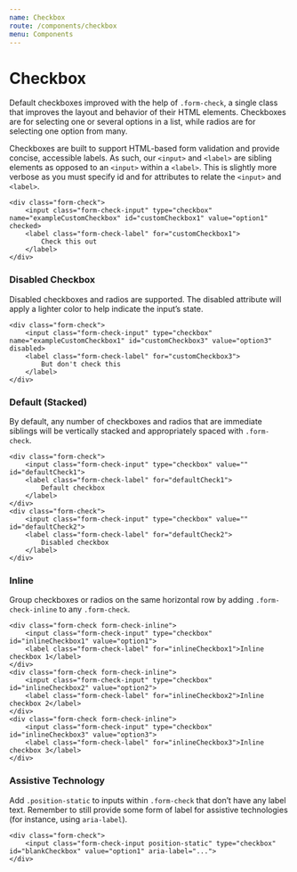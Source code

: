 ```yaml
---
name: Checkbox
route: /components/checkbox
menu: Components
---
```



# Checkbox

Default checkboxes improved with the help of `.form-check`, a single class that improves the layout and behavior of their HTML elements. Checkboxes are for selecting one or several options in a list, while radios are for selecting one option from many.

Checkboxes are built to support HTML-based form validation and provide concise, accessible labels. As such, our `<input>` and `<label>` are sibling elements as opposed to an `<input>` within a `<label>`. This is slightly more verbose as you must specify id and for attributes to relate the `<input>` and `<label>`.

<Playground>
	<Form>
		<FormGroup>
			<CustomInput
				type="checkbox"
				id="exampleCustomCheckbox1"
				label="Check this out"
			/>
		</FormGroup>
	</Form>
</Playground>

    <div class="form-check">
        <input class="form-check-input" type="checkbox" name="exampleCustomCheckbox" id="customCheckbox1" value="option1" checked>
        <label class="form-check-label" for="customCheckbox1">
            Check this out
        </label>
    </div>

### Disabled Checkbox

Disabled checkboxes and radios are supported. The disabled attribute will apply a lighter color to help indicate the input’s state.

<Playground>
	<Form>
		<FormGroup>
			<CustomInput
				type="checkbox"
				id="exampleCustomCheckbox2"
				label="But don't check this"
				disabled
			/>
		</FormGroup>
	</Form>
</Playground>

    <div class="form-check">
        <input class="form-check-input" type="checkbox" name="exampleCustomCheckbox1" id="customCheckbox3" value="option3" disabled>
        <label class="form-check-label" for="customCheckbox3">
            But don't check this
        </label>
    </div>

### Default (Stacked)

By default, any number of checkboxes and radios that are immediate siblings will be vertically stacked and appropriately spaced with `.form-check`.

<Playground>
	<Form>
		<FormGroup>
			<CustomInput
				type="checkbox"
				id="exampleCustomCheckbox3"
				label="Default checkbox"
			/>
		</FormGroup>
		<FormGroup>
			<CustomInput
				type="checkbox"
				id="exampleCustomCheckbox4"
				label="Default checkbox"
			/>
		</FormGroup>
	</Form>
</Playground>

    <div class="form-check">
        <input class="form-check-input" type="checkbox" value="" id="defaultCheck1">
        <label class="form-check-label" for="defaultCheck1">
            Default checkbox
        </label>
    </div>
    <div class="form-check">
        <input class="form-check-input" type="checkbox" value="" id="defaultCheck2">
        <label class="form-check-label" for="defaultCheck2">
            Disabled checkbox
        </label>
    </div>

### Inline

Group checkboxes or radios on the same horizontal row by adding `.form-check-inline` to any `.form-check`.

<Playground>
	<Form>
		<FormGroup check inline>
			<CustomInput
				type="checkbox"
				id="exampleCustomCheckbox5"
				label="Inline checkbox 1"
			/>
		</FormGroup>
		<FormGroup check inline>
			<CustomInput
				type="checkbox"
				id="exampleCustomCheckbox6"
				label="Inline checkbox 2"
			/>
		</FormGroup>
		<FormGroup check inline>
			<CustomInput
				type="checkbox"
				id="exampleCustomCheckbox7"
				label="Inline checkbox 3"
			/>
		</FormGroup>
	</Form>
</Playground>

    <div class="form-check form-check-inline">
        <input class="form-check-input" type="checkbox" id="inlineCheckbox1" value="option1">
        <label class="form-check-label" for="inlineCheckbox1">Inline checkbox 1</label>
    </div>
    <div class="form-check form-check-inline">
        <input class="form-check-input" type="checkbox" id="inlineCheckbox2" value="option2">
        <label class="form-check-label" for="inlineCheckbox2">Inline checkbox 2</label>
    </div>
    <div class="form-check form-check-inline">
        <input class="form-check-input" type="checkbox" id="inlineCheckbox3" value="option3">
        <label class="form-check-label" for="inlineCheckbox3">Inline checkbox 3</label>
    </div>

### Assistive Technology

Add `.position-static` to inputs within `.form-check` that don’t have any label text. Remember to still provide some form of label for assistive technologies (for instance, using `aria-label`).

    <div class="form-check">
        <input class="form-check-input position-static" type="checkbox" id="blankCheckbox" value="option1" aria-label="...">
    </div>
